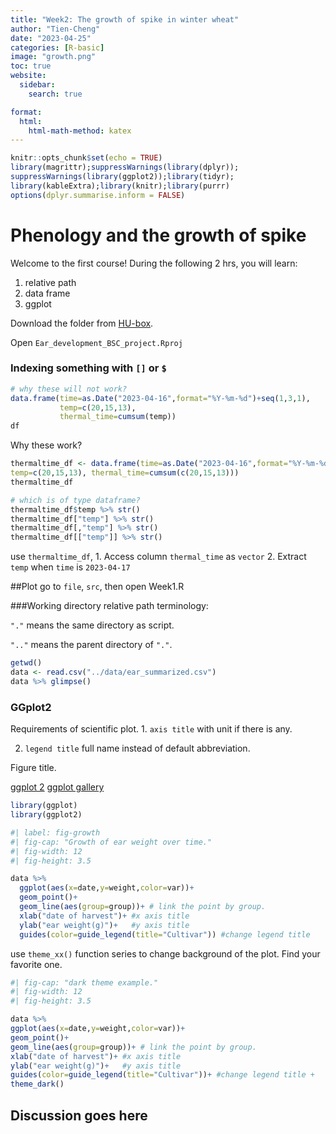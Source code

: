 ```yaml
---
title: "Week2: The growth of spike in winter wheat"
author: "Tien-Cheng"
date: "2023-04-25"
categories: [R-basic]
image: "growth.png"
toc: true
website: 
  sidebar:
    search: true

format:
  html: 
    html-math-method: katex
---
```

```r
knitr::opts_chunk$set(echo = TRUE)
library(magrittr);suppressWarnings(library(dplyr));
suppressWarnings(library(ggplot2));library(tidyr);
library(kableExtra);library(knitr);library(purrr)
options(dplyr.summarise.inform = FALSE)
```
# Phenology and the growth of spike

Welcome to the first course! During the following 2 hrs, you will learn:

::: callout-note
1.  relative path
2.  data frame
2.  ggplot
:::

Download the folder from [HU-box](https://box.hu-berlin.de/d/fc7db144021a4a35a086/).

Open `Ear_development_BSC_project.Rproj`

### Indexing something with `[]` or `$`

```r
# why these will not work?
data.frame(time=as.Date("2023-04-16",format="%Y-%m-%d")+seq(1,3,1),
           temp=c(20,15,13), 
           thermal_time=cumsum(temp))
df
```

Why these work?

```r
thermaltime_df <- data.frame(time=as.Date("2023-04-16",format="%Y-%m-%d")+seq(1,3,1),
temp=c(20,15,13), thermal_time=cumsum(c(20,15,13)))
thermaltime_df
```

```r
# which is of type dataframe?
thermaltime_df$temp %>% str()
thermaltime_df["temp"] %>% str()
thermaltime_df[,"temp"] %>% str()
thermaltime_df[["temp"]] %>% str()
```

::: callout-challenge
use `thermaltime_df`, 1. Access column `thermal_time` as `vector` 2. Extract `temp` when `time` is `2023-04-17`
:::

##Plot go to `file`, `src`, then open Week1.R

###Working directory relative path terminology:

`"."` means the same directory as script.

`".."` means the parent directory of `"."`.

```r
getwd()
data <- read.csv("../data/ear_summarized.csv")
data %>% glimpse()
```

### GGplot2

Requirements of scientific plot. 1. `axis title` with unit if there is any.

2.  `legend title` full name instead of default abbreviation.

Figure title.

[ggplot 2](https://ggplot2.tidyverse.org) [ggplot gallery](https://r-graph-gallery.com)

```r
library(ggplot)
library(ggplot2)
```

```r
#| label: fig-growth
#| fig-cap: "Growth of ear weight over time."
#| fig-width: 12
#| fig-height: 3.5

data %>% 
  ggplot(aes(x=date,y=weight,color=var))+
  geom_point()+
  geom_line(aes(group=group))+ # link the point by group.
  xlab("date of harvest")+ #x axis title
  ylab("ear weight(g)")+   #y axis title
  guides(color=guide_legend(title="Cultivar")) #change legend title 
```

::: callout-challenge
use `theme_xx()` function series to change background of the plot. Find your favorite one.
:::

```r
#| fig-cap: "dark theme example."
#| fig-width: 12
#| fig-height: 3.5

data %>% 
ggplot(aes(x=date,y=weight,color=var))+
geom_point()+
geom_line(aes(group=group))+ # link the point by group.
xlab("date of harvest")+ #x axis title
ylab("ear weight(g)")+   #y axis title
guides(color=guide_legend(title="Cultivar"))+ #change legend title +
theme_dark()
```
## Discussion goes here
